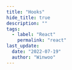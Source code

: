```yaml
---
title: "Hooks"
hide_title: true
description: ""
tags:
  - label: "React"
    permalink: "react"
last_update:
  date: "2022-07-19"
  author: "Winwoo"
---
```



<FeatureIcon src={react} title="Hooks" />
<LinkList
  data={[
    {
      title: "useState",
      link: "/docs/react/hooks/useState",
      src: react,
    },
    {
      title: "useEffect",
      link: "/docs/react/hooks/useEffect",
      src: react,
    },
    {
      title: "useRef",
      link: "/docs/react/hooks/useRef",
      src: react,
    },
    {
      title: "useContext",
      link: "/docs/react/hooks/useContext",
      src: react,
    },
  ]}
/>
